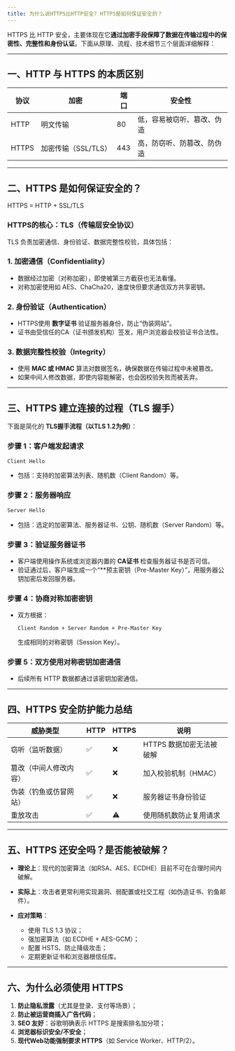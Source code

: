 ```yaml
---
title: 为什么说HTTPS比HTTP安全? HTTPS是如何保证安全的？
---
```


HTTPS 比 HTTP 安全，主要体现在它**通过加密手段保障了数据在传输过程中的保密性、完整性和身份认证**。下面从原理、流程、技术细节三个层面详细解释：

---

## 一、HTTP 与 HTTPS 的本质区别

| 协议    | 加密            | 端口  | 安全性           |
| ----- | ------------- | --- | ------------- |
| HTTP  | 明文传输          | 80  | 低，容易被窃听、篡改、伪造 |
| HTTPS | 加密传输（SSL/TLS） | 443 | 高，防窃听、防篡改、防伪造 |

---

## 二、HTTPS 是如何保证安全的？

HTTPS = HTTP + SSL/TLS

### HTTPS的核心：TLS（传输层安全协议）

TLS 负责加密通信、身份验证、数据完整性校验，具体包括：

### 1. 加密通信（**Confidentiality**）

* 数据经过加密（对称加密），即使被第三方截获也无法看懂。
* 对称加密使用如 AES、ChaCha20，速度快但要求通信双方共享密钥。

### 2. 身份验证（**Authentication**）

* HTTPS使用 **数字证书** 验证服务器身份，防止“伪装网站”。
* 证书由受信任的CA（证书颁发机构）签发，用户浏览器会校验证书合法性。

### 3. 数据完整性校验（**Integrity**）

* 使用 **MAC 或 HMAC** 算法对数据签名，确保数据在传输过程中未被篡改。
* 如果中间人修改数据，即使内容能解密，也会因校验失败而被丢弃。

---

## 三、HTTPS 建立连接的过程（TLS 握手）

下面是简化的 **TLS握手流程（以TLS 1.2为例）**：

### 步骤 1：客户端发起请求

```txt
Client Hello
```

* 包括：支持的加密算法列表、随机数（Client Random）等。

### 步骤 2：服务器响应

```txt
Server Hello
```

* 包括：选定的加密算法、服务器证书、公钥、随机数（Server Random）等。

### 步骤 3：验证服务器证书

* 客户端使用操作系统或浏览器内置的 **CA证书** 检查服务器证书是否可信。
* 验证通过后，客户端生成一个“\*\*预主密钥（Pre-Master Key）”，用服务器公钥加密后发回服务器。

### 步骤 4：协商对称加密密钥

* 双方根据：

  ```
  Client Random + Server Random + Pre-Master Key
  ```

  生成相同的对称密钥（Session Key）。

### 步骤 5：双方使用对称密钥加密通信

* 后续所有 HTTP 数据都通过该密钥加密通信。

---

## 四、HTTPS 安全防护能力总结

| 威胁类型        | HTTP | HTTPS | 说明              |
| ----------- | ---- | ----- | --------------- |
| 窃听（监听数据）    | ✅    | ❌     | HTTPS 数据加密无法被破解 |
| 篡改（中间人修改内容） | ✅    | ❌     | 加入校验机制（HMAC）    |
| 伪装（钓鱼或仿冒网站） | ✅    | ❌     | 服务器证书身份验证       |
| 重放攻击        | ✅    | ⚠️    | 使用随机数防止复用请求     |

---

## 五、HTTPS 还安全吗？是否能被破解？

* **理论上**：现代的加密算法（如RSA、AES、ECDHE）目前不可在合理时间内破解。
* **实际上**：攻击者更常利用实现漏洞、弱配置或社交工程（如伪造证书、钓鱼邮件）。
* **应对策略**：

  * 使用 TLS 1.3 协议；
  * 强加密算法（如 ECDHE + AES-GCM）；
  * 配置 HSTS、防止降级攻击；
  * 定期更新证书和浏览器根信任库。

---

## 六、为什么必须使用 HTTPS

1. **防止隐私泄露**（尤其是登录、支付等场景）；
2. **防止被运营商插入广告代码**；
3. **SEO 友好**：谷歌明确表示 HTTPS 是搜索排名加分项；
4. **浏览器标识安全/不安全**；
5. **现代Web功能强制要求 HTTPS**（如 Service Worker、HTTP/2）。

